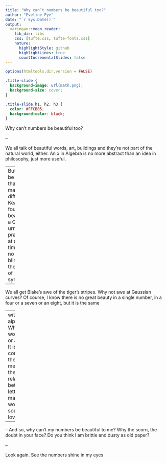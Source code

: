 ```yaml
---
title: "Why can’t numbers be beautiful too?"
author: "Eveline Pye"
date: "`r Sys.Date()`"
output:
  xaringan::moon_reader:
    lib_dir: libs
    css: [tufte.css, tufte-fonts.css]
    nature:
      highlightStyle: github
      highlightLines: true
      countIncrementalSlides: false
---
```



```r

options(htmltools.dir.version = FALSE)

```

```css

.title-slide {
  background-image: url(math.png);
  background-size: cover;
}

.title-slide h1, h2, h3 {
  color: #FFCB05;
  background-color: black;
}

```


Why can’t numbers be beautiful too? 

--

We all talk of beautiful words, art, buildings
 and they’re not part of the natural world, either. 
An *x* in Algebra is no more abstract than 
an idea in philosophy, just more useful. 

---
But it can’t be use that makes the difference. 
Keats found beauty in a Grecian urn, 
surely practical at some time 
and no one is blind to the beauty of symmetry. 

--

We all get Blake’s awe of the tiger’s stripes. 
Why not awe at Gaussian curves? 
Of course, I know there is no great beauty in a single number, 
in a four or a seven or an eight, but it is the same 

---
with the alphabet. Where is the wonder in a *b* 
or a *k* or a *t*? It is only the combinations, 
the meanings, the relationships between 
the letters that make the words and sounds we love. 

--

– And so, why can’t my numbers be beautiful to me? 
Why the scorn, the doubt in your face? Do you think 
I am brittle and dusty as old paper? 

--

Look again. See the numbers shine in my eyes



